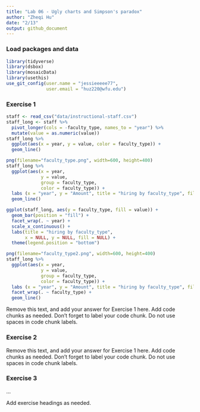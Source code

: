 ```yaml
---
title: "Lab 06 - Ugly charts and Simpson's paradox"
author: "Zheqi Hu"
date: "2/13"
output: github_document
---
```


### Load packages and data

```r
library(tidyverse) 
library(dsbox)
library(mosaicData) 
library(usethis)
use_git_config(user.name = "jessieeeee77", 
               user.email = "huz220@wfu.edu")
```

### Exercise 1
```r
staff <- read_csv("data/instructional-staff.csv")
staff_long <- staff %>%
  pivot_longer(cols = -faculty_type, names_to = "year") %>%
  mutate(value = as.numeric(value))
staff_long %>%
  ggplot(aes(x = year, y = value, color = faculty_type)) +
  geom_line()
```
```r
png(filename="faculty_type.png", width=600, height=400)
staff_long %>%
  ggplot(aes(x = year,
             y = value,
             group = faculty_type,
             color = faculty_type)) +
  labs (x = "year", y = "Amount", title = "hiring by faculty_type", fill = "faculty_type") + 
  geom_line()

```
```r
ggplot(staff_long, aes(y = faculty_type, fill = value)) +
  geom_bar(position = "fill") +
  facet_wrap(. ~ year) +
  scale_x_continuous() +
  labs(title = "hiring by faculty_type",
       x = NULL, y = NULL, fill = NULL) +
  theme(legend.position = "bottom")

png(filename="faculty_type2.png", width=600, height=400)
staff_long %>%
  ggplot(aes(x = year,
             y = value,
             group = faculty_type,
             color = faculty_type)) +
  labs (x = "year", y = "Amount", title = "hiring by faculty_type", fill = "faculty_type") + 
  facet_wrap(. ~ faculty_type) +
  geom_line()

```


Remove this text, and add your answer for Exercise 1 here.
Add code chunks as needed.
Don't forget to label your code chunk.
Do not use spaces in code chunk labels.

### Exercise 2

Remove this text, and add your answer for Exercise 1 here.
Add code chunks as needed.
Don't forget to label your code chunk.
Do not use spaces in code chunk labels.

### Exercise 3

...

Add exercise headings as needed.
